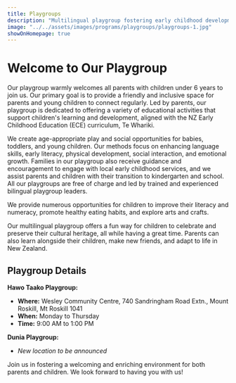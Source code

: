 ```yaml
---
title: Playgroups
description: "Multilingual playgroup fostering early childhood development and cultural preservation."
image: "../../assets/images/programs/playgroups/playgroups-1.jpg"
showOnHomepage: true
---
```


# Welcome to Our Playgroup

Our playgroup warmly welcomes all parents with children under 6 years to join us. Our primary goal is to provide a friendly and inclusive space for parents and young children to connect regularly. Led by parents, our playgroup is dedicated to offering a variety of educational activities that support children's learning and development, aligned with the NZ Early Childhood Education (ECE) curriculum, Te Whariki.

We create age-appropriate play and social opportunities for babies, toddlers, and young children. Our methods focus on enhancing language skills, early literacy, physical development, social interaction, and emotional growth. Families in our playgroup also receive guidance and encouragement to engage with local early childhood services, and we assist parents and children with their transition to kindergarten and school. All our playgroups are free of charge and led by trained and experienced bilingual playgroup leaders.

We provide numerous opportunities for children to improve their literacy and numeracy, promote healthy eating habits, and explore arts and crafts.

Our multilingual playgroup offers a fun way for children to celebrate and preserve their cultural heritage, all while having a great time. Parents can also learn alongside their children, make new friends, and adapt to life in New Zealand.

## Playgroup Details

**Hawo Taako Playgroup:**

- **Where:** Wesley Community Centre, 740 Sandringham Road Extn., Mount Roskill, Mt Roskill 1041
- **When:** Monday to Thursday
- **Time:** 9:00 AM to 1:00 PM

**Dunia Playgroup:**

- _New location to be announced_

Join us in fostering a welcoming and enriching environment for both parents and children. We look forward to having you with us!
